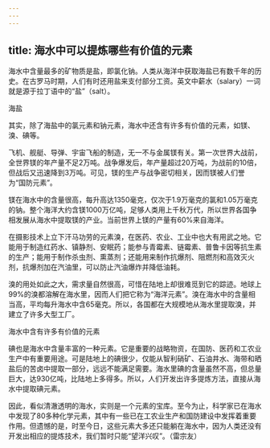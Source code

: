 ```yaml
---
---
---
```

title: 海水中可以提炼哪些有价值的元素
---




海水中含量最多的矿物质是盐，即氯化钠。人类从海洋中获取海盐已有数千年的历史。在古罗马时期，人们有时还用盐来支付部分工资。英文中薪水（salary）一词就是源于拉丁语中的“盐”（salt）。

海盐



其实，除了海盐中的氯元素和钠元素，海水中还含有许多有价值的元素，如镁、溴、碘等。

飞机、舰艇、导弹、宇宙飞船的制造，无一不与金属镁有关。第一次世界大战前，全世界镁的年产量不足2万吨。战争爆发后，年产量超过20万吨，为战前的10倍，但战后又迅速降到3万吨。可见，镁的生产与战争密切相关，因而镁被人们誉为“国防元素”。

镁在海水中的含量很高，每升高达1350毫克，仅次于1.9万毫克的氯和1.05万毫克的钠。整个海洋大约含镁1000万亿吨，足够人类用上千秋万代，所以世界各国争相发展从海水中提取镁的产业。当前世界上镁的产量有60%来自海洋。

在摄影技术上立下汗马功劳的元素溴，在医药、农业、工业中也大有用武之地。它能用于制造红药水、镇静剂、安眠药；能参与青霉素、链霉素、普鲁卡因等抗生素的生产；能用于制作杀虫剂、熏蒸剂；还能用来制作抗爆剂、阻燃剂和高效灭火剂，抗爆剂加在汽油里，可以防止汽油爆炸并降低油耗。

溴的用处如此之大，需求量自然很高，可惜在陆地上却很难觅到它的踪迹。地球上99%的溴都溶解在海水里，因而人们把它称为“海洋元素”。溴在海水中的含量相当高，平均每升海水中含65毫克。所以，各国都在大规模地从海水里提取溴，并建立了许多大型工厂。

海水中含有许多有价值的元素



碘也是海水中含量丰富的一种元素。它是重要的战略物资，在国防、医药和工农业生产中有重要用途。可是陆地上的碘很少，仅能从智利硝矿、石油井水、海带和晒盐后的苦卤中提取一部分，远远不能满足需要。海水里碘的含量虽然不高，但总量巨大，达930亿吨，比陆地上多得多。所以，人们开发出许多提炼方法，直接从海水中提取碘元素。

因此，看似清澈透明的海水，实则是一个元素的宝库。至今为止，科学家已在海水中发现了80多种化学元素，其中有一些已在工农业生产和国防建设中发挥着重要作用。但遗憾的是，时至今日，这些元素大多还只能躺在海水中，因为人类还没有开发出相应的提炼技术，我们暂时只能“望洋兴叹”。（雷宗友）